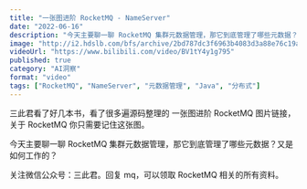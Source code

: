 ```yaml
---
title: "一张图进阶 RocketMQ - NameServer"
date: "2022-06-16"
description: "今天主要聊一聊 RocketMQ 集群元数据管理，那它到底管理了哪些元数据？又是如何工作的？"
image: "http://i2.hdslb.com/bfs/archive/2bd787dc3f6963b4083d3a88e76c19a385e4c1b9.jpg"
videoUrl: "https://www.bilibili.com/video/BV1tY4y1g795"
published: true
category: "AI洞察"
format: "video"
tags: ["RocketMQ", "NameServer", "元数据管理", "Java", "分布式"]
---
```


三此君看了好几本书，看了很多遍源码整理的 一张图进阶 RocketMQ 图片链接，关于 RocketMQ 你只需要记住这张图。

今天主要聊一聊 RocketMQ 集群元数据管理，那它到底管理了哪些元数据？又是如何工作的？

关注微信公众号：三此君。回复 mq，可以领取 RocketMQ 相关的所有资料。
